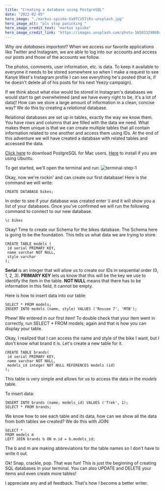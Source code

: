 ```yaml
---
title: "Creating a database using PostgreSQL"
date: "2022-02-05"
hero_image: "./markus-spiske-Va9TCV57iRs-unsplash.jpg"
hero_image_alt: "pls stop panicking "
hero_image_credit_text: "markus spiske"
hero_image_credit_link: "https://images.unsplash.com/photo-1650332908844-64be8b843dc2?ixlib=rb-1.2.1&ixid=MnwxMjA3fDB8MHxwaG90by1wYWdlfHx8fGVufDB8fHx8&auto=format&fit=crop&w=1475&q=80"
---
```


_Why are databases important_? When we access our favorite applications like Twitter and Instagram, we are able to log into our accounts and access our posts and those of the accounts we follow. 

The photos, comments, user information, etc. is data. To keep it available to everyone it needs to be stored somewhere so when I make a request to see Kanye West's Instagram profile I can see everything he's posted (that is, if he doesn't delete all of his posts for his next Yeezy campaign).

If we think about what else would be stored in Instagram's databases we would start to get overwhelmed (and we have every right to be, it's a lot of data)! How can we store a large amount of information in a clean, concise way? We do this by creating a _relational_ database. 

Relational databases are set up in tables, exactly the way we know them. You have rows and columns that are filled with the data we need. What makes them unique is that we can create multiple tables that all contain information related to one another and access them using IDs. At the end of this adventure we will have created a database with related tables and accessed the data.

[Click here](https://postgresapp.com/downloads.html) to download PostgreSQL for Mac users.
[Here](https://www.digitalocean.com/community/tutorials/how-to-install-postgresql-on-ubuntu-20-04-quickstart) to install if you are using Ubuntu. 


To get started, we'll open the terminal and run: 
![terminal-step-1](https://dev-to-uploads.s3.amazonaws.com/uploads/articles/clqinkrq43nfd1ppukku.png)

Okay, now we're rockin' and can create our first database! Here is the command we will write:

```
CREATE DATABASE bikes;
```
In order to see if your database was created enter \l and it will show you a list of your databases. Once you've confirmed we will run the following command to connect to our new database.

```
\c bikes
```
Okay! Time to create our Schema for the bikes database. The Schema here is going to be the foundation. This tells us what data we are trying to store.

```
CREATE TABLE models (
 id serial PRIMARY KEY,
 name varchar NOT NULL,
 style varchar
);
```
**Serial** is an integer that will allow us to create our IDs in sequential order (0, 1, 2, 3). **PRIMARY KEY** lets us know that this will be the key we use to identify the item in the table. **NOT NULL** means that there has to be information in this field, it cannot be empty. 

Here is how to insert data into our table:

```
SELECT * FROM models;
INSERT INTO models (name, style) VALUES ('Roscoe 7', 'MTB');
```
Phew! We entered in our first item! To double check that your item went in correctly, run SELECT * FROM models; again and that is how you can display your table.

Okay, I realized that I can access the name and style of the bike I want, but I don't know what brand it is. Let's create a new table for it. 

```
CREATE TABLE brands(
 id serial PRIMARY KEY,
 name varchar NOT NULL,
 models_id integer NOT NULL REFERENCES models (id)
);
```
This table is very simple and allows for us to access the data in the _models_ table. 

To insert data:

```
INSERT INTO brands (name, models_id) VALUES ('Trek', 1);
SELECT * FROM brands;
```
We know how to see each table and its data, how can we show all the data from both tables we created? We do this with JOIN:

```
SELECT * 
FROM models m
LEFT JOIN brands b ON m.id = b.models_id;
```
The b and m are making abbreviations for the table names so I don't have to write it out.

Ok! Snap, crackle, pop. That was fun! This is just the beginning of creating SQL databases in your terminal. You can also UPDATE and DELETE your items and even create more tables!

I appreciate any and all feedback. That's how I become a better writer.  



